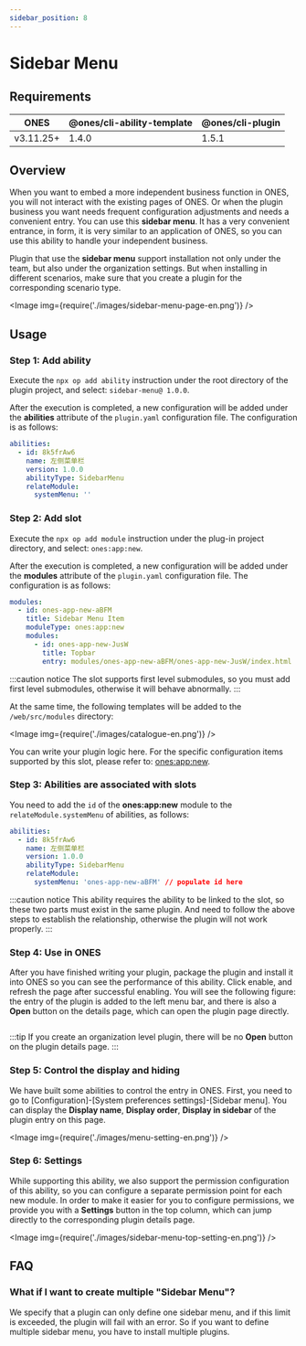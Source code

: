 ```yaml
---
sidebar_position: 8
---
```



# Sidebar Menu

## Requirements

| ONES      | @ones/cli-ability-template | @ones/cli-plugin |
| --------- | -------------------------- | ---------------- |
| v3.11.25+ | 1.4.0                      | 1.5.1            |

## Overview

When you want to embed a more independent business function in ONES, you will not interact with the existing pages of ONES. Or when the plugin business you want needs frequent configuration adjustments and needs a convenient entry. You can use this **sidebar menu**. It has a very convenient entrance, in form, it is very similar to an application of ONES, so you can use this ability to handle your independent business.

Plugin that use the **sidebar menu** support installation not only under the team, but also under the organization settings. But when installing in different scenarios, make sure that you create a plugin for the corresponding scenario type.

<Image img={require('./images/sidebar-menu-page-en.png')} />

## Usage

### Step 1: Add ability

Execute the `npx op add ability` instruction under the root directory of the plugin project, and select: `sidebar-menu@ 1.0.0`.

After the execution is completed, a new configuration will be added under the **abilities** attribute of the `plugin.yaml` configuration file. The configuration is as follows:

```yaml title="config/plugin.yaml"
abilities:
  - id: 8k5frAw6
    name: 左侧菜单栏
    version: 1.0.0
    abilityType: SidebarMenu
    relateModule:
      systemMenu: ''
```

### Step 2: Add slot

Execute the `npx op add module` instruction under the plug-in project directory, and select: `ones:app:new`.

After the execution is completed, a new configuration will be added under the **modules** attribute of the `plugin.yaml` configuration file. The configuration is as follows:

```yaml title="config/plugin.yaml"
modules:
  - id: ones-app-new-aBFM
    title: Sidebar Menu Item
    moduleType: ones:app:new
    modules:
      - id: ones-app-new-JusW
        title: Topbar
        entry: modules/ones-app-new-aBFM/ones-app-new-JusW/index.html
```

:::caution notice
The slot supports first level submodules, so you must add first level submodules, otherwise it will behave abnormally.
:::

At the same time, the following templates will be added to the `/web/src/modules` directory:

<Image img={require('./images/catalogue-en.png')} />

You can write your plugin logic here. For the specific configuration items supported by this slot, please refer to: [ones:app:new](../slot/app/index.mdx#onesappnew).

### Step 3: Abilities are associated with slots

You need to add the `id` of the **ones:app:new** module to the `relateModule.systemMenu` of abilities, as follows:

```yaml title="config/plugin.yaml"
abilities:
  - id: 8k5frAw6
    name: 左侧菜单栏
    version: 1.0.0
    abilityType: SidebarMenu
    relateModule:
      systemMenu: 'ones-app-new-aBFM' // populate id here
```

:::caution notice
This ability requires the ability to be linked to the slot, so these two parts must exist in the same plugin. And need to follow the above steps to establish the relationship, otherwise the plugin will not work properly.
:::

### Step 4: Use in ONES

After you have finished writing your plugin, package the plugin and install it into ONES so you can see the performance of this ability. Click enable, and refresh the page after successful enabling. You will see the following figure: the entry of the plugin is added to the left menu bar, and there is also a **Open** button on the details page, which can open the plugin page directly.

<p>
  <Image img={require('./images/sidebar-menu-detail-en.png')} />
</p>

:::tip
If you create an organization level plugin, there will be no **Open** button on the plugin details page.
:::

### Step 5: Control the display and hiding

We have built some abilities to control the entry in ONES. First, you need to go to [Configuration]-[System preferences settings]-[Sidebar menu]. You can display the **Display name**, **Display order**, **Display in sidebar** of the plugin entry on this page.

<Image img={require('./images/menu-setting-en.png')} />

### Step 6: Settings

While supporting this ability, we also support the permission configuration of this ability, so you can configure a separate permission point for each new module. In order to make it easier for you to configure permissions, we provide you with a **Settings** button in the top column, which can jump directly to the corresponding plugin details page.

<Image img={require('./images/sidebar-menu-top-setting-en.png')} />

## FAQ

### What if I want to create multiple "Sidebar Menu"?

We specify that a plugin can only define one sidebar menu, and if this limit is exceeded, the plugin will fail with an error. So if you want to define multiple sidebar menu, you have to install multiple plugins.
